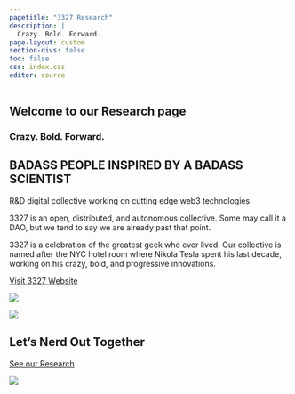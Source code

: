 ```yaml
---
pagetitle: "3327 Research"
description: |
  Crazy. Bold. Forward.
page-layout: custom
section-divs: false
toc: false
css: index.css
editor: source
---
```



::: {.welcome-banner}

::: {.row-oriented}

::: {.intro-text}

::: {.text-header}
# Welcome to our Research page
:::

### Crazy. Bold. Forward.

::: {.text-header}
## BADASS PEOPLE INSPIRED BY A BADASS SCIENTIST
:::

::: {.text-green}

R&D digital collective working on cutting edge web3 technologies

::: 

3327 is an open, distributed, and autonomous collective. Some may call it a DAO, but we tend to say we are already past that point.
:::

::: {.column-oriented}

::: {.row-oriented}

::: {.welcome-text}

3327 is a celebration of the greatest geek who ever lived. Our collective is named after the NYC hotel room where Nikola Tesla spent his last decade, working on his crazy, bold, and progressive innovations.

:::

::: {.learn-more-section}

::: {.learn-more-btn-containter}

[Visit 3327 Website](https://3327.io){.learn-more-btn role="button"}

:::
:::
:::

::: {.welcome-image}
![](images/tesla-img.jpeg) 
:::

:::

:::

::: {.hero-banner}

::: {.hero-image .hero-image-left}
![](images/hero_left.png)
:::

::: {.content-block}

::: {.hero-buttons}

::: {.footer}

::: {.column-oriented} 
## Let's Nerd Out Together {.text-header}
:::

:::
::: {.research-btn-containter}

[See our Research](documents/research/){.research-btn role="button"}
:::
:::

:::

::: {.hero-image .hero-image-right}
![](images/hero_right.png)
:::

:::

:::

